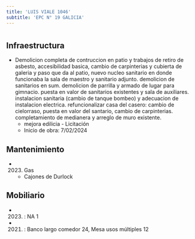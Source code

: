 ```yaml
---
title: 'LUIS VIALE 1046'
subtitle: 'EPC N° 19 GALICIA'
---
```


#
## Infraestructura

* Demolicion completa de contruccion en patio y trabajos de retiro de asbesto, accesibilidad  basica, cambio de carpinterias y cubierta  de galeria y paso que da al patio, nuevo nucleo sanitario en donde funcionaba la sala de maestro y sanitario adjunto. demolicion de sanitarios en sum. demolicion de parrilla y armado de lugar para gimnacio.  puesta en valor de sanitarios existentes y sala de auxiliares. instalacion sanitaria (cambio de tanque bombeo) y adecuacion de instalacion electrica. refuncionalizar casa del casero: cambio de cielorraso, puesta en valor del santario, cambio de carpinterias. completamiento de medianera y arreglo de muro existente. 
    + mejora edilicia - Licitación 
    + Inicio de obra: 7/02/2024 






## Mantenimiento

*  (2023) Gas 
    + Cajones de Durlock





## Mobiliario

*  (2023) : NA 1 

*  (2021) : Banco largo comedor 24, Mesa usos múltiples 12 



